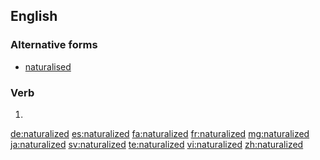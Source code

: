 ==English==

===Alternative forms===
*[[naturalised]]

===Verb===
{{head|en}}

# {{en-past of|naturalize}}

[[de:naturalized]]
[[es:naturalized]]
[[fa:naturalized]]
[[fr:naturalized]]
[[mg:naturalized]]
[[ja:naturalized]]
[[sv:naturalized]]
[[te:naturalized]]
[[vi:naturalized]]
[[zh:naturalized]]
